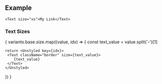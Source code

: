 

## Example
```
<Text size="xs">My Link</Text>
```

### Text Sizes

{
  variants.base.size.map((value, idx) => {
    const text_value =  value.split('-')[1]

    return <Unstyled key={idx}>
     <Text className="border" size={text_value}>
        {text_value}
     </Text> 
    </Unstyled>
  })
}

